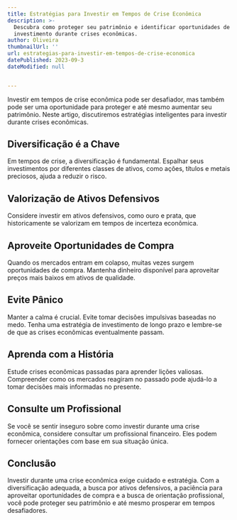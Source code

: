 ```yaml
---
title: Estratégias para Investir em Tempos de Crise Econômica
description: >-
  Descubra como proteger seu patrimônio e identificar oportunidades de
  investimento durante crises econômicas.
author: Oliveira
thumbnailUrl: ''
url: estrategias-para-investir-em-tempos-de-crise-economica
datePublished: 2023-09-3
dateModified: null


---
```


Investir em tempos de crise econômica pode ser desafiador, mas também pode ser uma oportunidade para proteger e até mesmo aumentar seu patrimônio. Neste artigo, discutiremos estratégias inteligentes para investir durante crises econômicas.

## Diversificação é a Chave

Em tempos de crise, a diversificação é fundamental. Espalhar seus investimentos por diferentes classes de ativos, como ações, títulos e metais preciosos, ajuda a reduzir o risco.

## Valorização de Ativos Defensivos

Considere investir em ativos defensivos, como ouro e prata, que historicamente se valorizam em tempos de incerteza econômica.

## Aproveite Oportunidades de Compra

Quando os mercados entram em colapso, muitas vezes surgem oportunidades de compra. Mantenha dinheiro disponível para aproveitar preços mais baixos em ativos de qualidade.

## Evite Pânico

Manter a calma é crucial. Evite tomar decisões impulsivas baseadas no medo. Tenha uma estratégia de investimento de longo prazo e lembre-se de que as crises econômicas eventualmente passam.

## Aprenda com a História

Estude crises econômicas passadas para aprender lições valiosas. Compreender como os mercados reagiram no passado pode ajudá-lo a tomar decisões mais informadas no presente.

## Consulte um Profissional

Se você se sentir inseguro sobre como investir durante uma crise econômica, considere consultar um profissional financeiro. Eles podem fornecer orientações com base em sua situação única.

## Conclusão

Investir durante uma crise econômica exige cuidado e estratégia. Com a diversificação adequada, a busca por ativos defensivos, a paciência para aproveitar oportunidades de compra e a busca de orientação profissional, você pode proteger seu patrimônio e até mesmo prosperar em tempos desafiadores.

